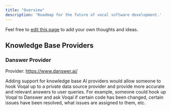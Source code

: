 ```yaml
---
title: "Overview"
description: 'Roadmap for the future of vocal software development.'
---
```


<Note>Feel free to [edit this page](https://github.com/voqal/docs/blob/master/roadmap/overview.mdx) to add your own thoughts and ideas.</Note>

## Knowledge Base Providers

### Danswer Provider

Provider: https://www.danswer.ai/

Adding support for knowledge base AI providers would allow someone to hook Voqal up to a private data source provider
and provide more accurate and relevant answers to user queries. For example, someone could hook up Voqal to Danswer
and ask Voqal if certain code has been changed, certain issues have been resolved, what issues are assigned to them, etc.
